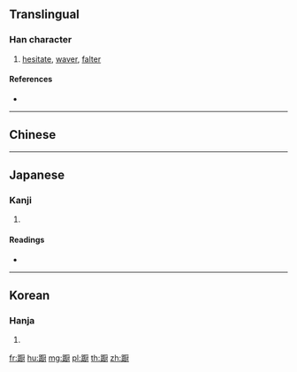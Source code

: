 {{character info/new}}
{{also|躕}}
==Translingual==

===Han character===
{{Han char|rn=157|rad=足|as=12|sn=19|four=|canj=RMMMI}}

# [[hesitate]], [[waver]], [[falter]]

====References====
* {{Han ref|kx=1233.260|dkj=37868|dj=1705.370|hdz=63738.060|uh=8E70|ud=36464}}

----

==Chinese==
{{zh-see|躕}}

----

==Japanese==

===Kanji===
{{ja-kanji|grade=|rs=足12}}

# {{defn|lang=ja|sort=足12}}

====Readings====
* {{ja-readings|on=[[しゅう]] (shū)|kun=[[ためらう]] (tamerau)|nanori=}}

----

==Korean==

===Hanja===
{{ko-hanja|hangeul=주|eumhun=|rv=ju|mr=chu|y=cwu}}

# {{defn|lang=ko|sort=足12}}

[[fr:蹰]]
[[hu:蹰]]
[[mg:蹰]]
[[pl:蹰]]
[[th:蹰]]
[[zh:蹰]]